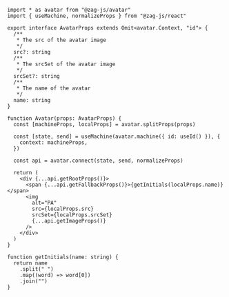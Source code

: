 ```tsx
import * as avatar from "@zag-js/avatar"
import { useMachine, normalizeProps } from "@zag-js/react"

export interface AvatarProps extends Omit<avatar.Context, "id"> {
  /**
   * The src of the avatar image
   */
  src?: string
  /**
   * The srcSet of the avatar image
   */
  srcSet?: string
  /**
   * The name of the avatar
   */
  name: string
}

function Avatar(props: AvatarProps) {
  const [machineProps, localProps] = avatar.splitProps(props)

  const [state, send] = useMachine(avatar.machine({ id: useId() }), {
    context: machineProps,
  })

  const api = avatar.connect(state, send, normalizeProps)

  return (
    <div {...api.getRootProps()}>
      <span {...api.getFallbackProps()}>{getInitials(localProps.name)}</span>
      <img
        alt="PA"
        src={localProps.src}
        srcSet={localProps.srcSet}
        {...api.getImageProps()}
      />
    </div>
  )
}

function getInitials(name: string) {
  return name
    .split(" ")
    .map((word) => word[0])
    .join("")
}
```
